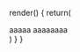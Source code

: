 
  render() {
    return(
      <div>
        aaaaa aaaaaaaa
        <script src="https://utteranc.es/client.js"
                repo="samsamhan/ssh_blog_comments"
                issue-term="pathname"
                theme="github-light"
                crossorigin="anonymous"
                async>
        </script>
      </div>
    )
  }
}